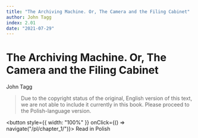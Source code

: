 ```yaml
---
title: "The Archiving Machine. Or, The Camera and the Filing Cabinet"
author: John Tagg
index: 2.01
date: "2021-07-29"
---
```



# The Archiving Machine. Or, The Camera and the Filing Cabinet

<Author link="/chapter_22">John Tagg</Author>

> Due to the copyright status of the original, English version of this text, we are not able to include it currently in this book. Please proceed to the Polish-language version.

<button style={{ width: "100%" }} onClick={() => navigate("/pl/chapter_1/")}>
  Read in Polish
</button>
